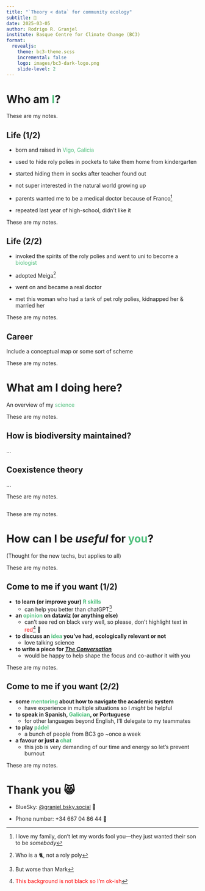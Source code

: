 ```yaml
---
title: "`Theory < data` for community ecology"
subtitle: 🌱
date: 2025-03-05
author: Rodrigo R. Granjel
institute: Basque Centre for Climate Change (BC3)
format:
  revealjs:
    theme: bc3-theme.scss
    incremental: false
    logo: images/bc3-dark-logo.png
    slide-level: 2
---
```


# Who am <span style="color:#4EBF7B">I</span>?

::: {.notes}
These are my notes.
:::

## Life (1/2)

- born and raised in <span style="color:#4EBF7B">Vigo, Galicia</span>

- used to hide roly polies in pockets to take them home from kindergarten

- started hiding them in socks after teacher found out

- not super interested in the natural world growing up

- parents wanted me to be a medical doctor because of Franco^[I love my family, don't let my words fool you---they just wanted their son to be *somebody*]

- repeated last year of high-school, didn't like it

::: {.notes}
These are my notes.
:::

## Life (2/2)

- invoked the spirits of the roly polies and went to uni to become a <span style="color:#4EBF7B">biologist</span>

- adopted Meiga^[Who is a 🐈, not a roly poly]

- went on and became a real doctor

- met this woman who had a tank of pet roly polies, kidnapped her & married her

::: {.notes}
These are my notes.
:::

## Career

Include a conceptual map or some sort of scheme

::: {.notes}
These are my notes.
:::

# What am I doing here?
An overview of my <span style="color:#4EBF7B">science</span>

::: {.notes}
These are my notes.
:::

## How is biodiversity maintained?
...

## Coexistence theory
...

::: {.notes}
These are my notes.
:::

## 

::: {.notes}
These are my notes.
:::

# How can I be *useful* for <span style="color:#4EBF7B">you</span>?
(Thought for the new techs, but applies to all)

::: {.notes}
These are my notes.
:::

## Come to me if you want (1/2)

- **to learn (or improve your) <span style="color:#4EBF7B">R skills</span>**
  - can help you better than chatGPT^[But worse than Mark]

- **an <span style="color:#4EBF7B">opinion</span> on dataviz (or anything else)**
  - can't see red on black very well, so please, don't highlight text in <span style="color:red">red</span>^[<span style="color:red">This background is not black so I'm ok-ish</span>] 🙏

- **to discuss an <span style="color:#4EBF7B">idea</span> you've had, ecologically relevant or not**
  - love talking science

- **to write a piece for [*The Conversation*](https://theconversation.com/es)**
  - would be happy to help shape the focus and co-author it with you

::: {.notes}
These are my notes.
:::

## Come to me if you want (2/2)

- **some <span style="color:#4EBF7B">mentoring</span> about how to navigate the academic system**
  - have experience in multiple situations so I *might* be helpful

- **to speak in Spanish, <span style="color:#4EBF7B">Galician</span>, or Portuguese**
  - for other languages beyond English, I'll delegate to my teammates

- **to play <span style="color:#4EBF7B">pádel</span>**
  - a bunch of people from BC3 go ~once a week

- **a favour or just a <span style="color:#4EBF7B">chat</span>**
  - this job is very demanding of our time and energy so let's prevent burnout

::: {.notes}
These are my notes.
:::

# Thank you 😸

- BlueSky: [@granjel.bsky.social](https://bsky.app/profile/granjel.bsky.social) 🦋

- Phone number: +34 667 04 86 44 📱




























